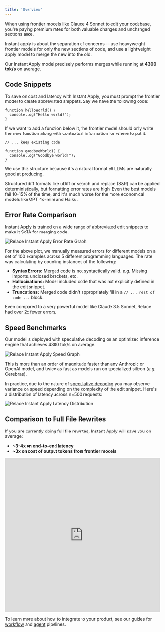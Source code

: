```yaml
---
title: 'Overview'
---
```


When using frontier models like Claude 4 Sonnet to edit your codebase, you're paying premium rates for both valuable changes and unchanged sections alike.

Instant apply is about the separation of concerns -- use heavyweight frontier models for only the new sections of code, and use a lightweight apply model to merge the new into the old.

Our Instant Apply model precisely performs merges while running at **4300 tok/s** on average.

## Code Snippets

To save on cost and latency with Instant Apply, you must prompt the frontier model to create abbreviated snippets. Say we have the following code:

```
function helloWorld() {
  console.log("Hello world!");
}
```

If we want to add a function below it, the frontier model should only write the new function along with contextual information for where to put it.

```
// ... keep existing code

function goodbyeWorld() {
  console.log("Goodbye world!");
}
```

We use this structure because it's a natural format _all_ LLMs are naturally good at producing.

Structured diff formats like uDiff or search and replace (S&R) can be applied deterministically, but formatting error rates are high. Even the best models fail 10-15% of the time, and it's much worse for the more economical models like GPT 4o-mini and Haiku.

## Error Rate Comparison

Instant Apply is trained on a wide range of abbreviated edit snippets to make it SoTA for merging code.

![Relace Instant Apply Error Rate Graph](/images/relace_instant_apply_error_rate_graph.png)

For the above plot, we manually measured errors for different models on a set of 100 examples across 5 different programming languages. The rate was calculating by counting instances of the following:

- **Syntax Errors:** Merged code is not syntactically valid. _e.g._ Missing imports, unclosed brackets, etc.
- **Hallucinations:** Model included code that was not explicitly defined in the edit snippet.
- **Truncations:** Merged code didn't appropriately fill in a `// ... rest of code ...` block.

Even compared to a very powerful model like Claude 3.5 Sonnet, Relace had over 2x fewer errors.

## Speed Benchmarks

Our model is deployed with speculative decoding on an optimized inference engine that achieves 4300 tok/s on average.

![Relace Instant Apply Speed Graph](/images/relace_instant_apply_speed_graph.png)

This is more than an order of magnitude faster than any Anthropic or OpenAI model, and twice as fast as models run on specialized silicon (_e.g._ Cerebras).

In practice, due to the nature of [speculative decoding](https://arxiv.org/abs/2211.17192) you may observe variance on speed depending on the complexity of the edit snippet. Here's a distribution of latency across n=500 requests:

![Relace Instant Apply Latency Distribution](/images/relace_instant_apply_pdf.png)

## Comparison to Full File Rewrites

If you are currently doing full file rewrites, Instant Apply will save you on average:

- **~3-4x on end-to-end latency**
- **~3x on cost of output tokens from frontier models**

<iframe
  width="100%"
  height="500px"
  src="https://www.youtube.com/embed/J0-oYyozUZw?rel=0&controls=0&showinfo=0"
  title="YouTube video player"
  frameborder="0"
  allow="accelerometer; autoplay; clipboard-write; encrypted-media; gyroscope; picture-in-picture"
  allowfullscreen
></iframe>

To learn more about how to integrate to your product, see our guides for [workflow](/docs/instant-apply/workflow) and [agent](/docs/instant-apply/agent) pipelines. 
